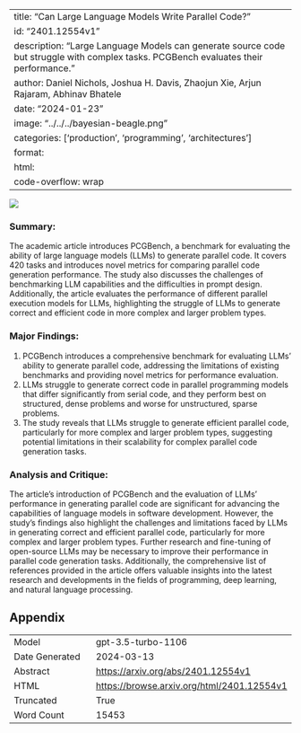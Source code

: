 
---
title: "Can Large Language Models Write Parallel Code?"
id: "2401.12554v1"
description: "Large Language Models can generate source code but struggle with complex tasks. PCGBench evaluates their performance."
author: Daniel Nichols, Joshua H. Davis, Zhaojun Xie, Arjun Rajaram, Abhinav Bhatele
date: "2024-01-23"
image: "../../../bayesian-beagle.png"
categories: ['production', 'programming', 'architectures']
format:
  html:
    code-overflow: wrap
---

![](../../../bayesian-beagle.png)

### Summary:
The academic article introduces PCGBench, a benchmark for evaluating the ability of large language models (LLMs) to generate parallel code. It covers 420 tasks and introduces novel metrics for comparing parallel code generation performance. The study also discusses the challenges of benchmarking LLM capabilities and the difficulties in prompt design. Additionally, the article evaluates the performance of different parallel execution models for LLMs, highlighting the struggle of LLMs to generate correct and efficient code in more complex and larger problem types.

### Major Findings:
1. PCGBench introduces a comprehensive benchmark for evaluating LLMs' ability to generate parallel code, addressing the limitations of existing benchmarks and providing novel metrics for performance evaluation.
2. LLMs struggle to generate correct code in parallel programming models that differ significantly from serial code, and they perform best on structured, dense problems and worse for unstructured, sparse problems.
3. The study reveals that LLMs struggle to generate efficient parallel code, particularly for more complex and larger problem types, suggesting potential limitations in their scalability for complex parallel code generation tasks.

### Analysis and Critique:
The article's introduction of PCGBench and the evaluation of LLMs' performance in generating parallel code are significant for advancing the capabilities of language models in software development. However, the study's findings also highlight the challenges and limitations faced by LLMs in generating correct and efficient parallel code, particularly for more complex and larger problem types. Further research and fine-tuning of open-source LLMs may be necessary to improve their performance in parallel code generation tasks. Additionally, the comprehensive list of references provided in the article offers valuable insights into the latest research and developments in the fields of programming, deep learning, and natural language processing.

## Appendix

|          |          |
|----------|----------|
| Model     | gpt-3.5-turbo-1106       |
| Date Generated     | 2024-03-13       |
| Abstract | [https://arxiv.org/abs/2401.12554v1](https://arxiv.org/abs/2401.12554v1)        |
| HTML     | [https://browse.arxiv.org/html/2401.12554v1](https://browse.arxiv.org/html/2401.12554v1)       |
| Truncated       | True       |
| Word Count       | 15453       |